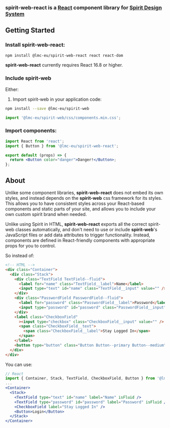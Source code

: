 
<Meta title="Introduction/Installation" />

### spirit-web-react is a [React](https://reactjs.org) component library for [Spirit Design System](https://github.com/lmc-eu/spirit-design-system)

## Getting Started

### Install spirit-web-react:

```sh
npm install @lmc-eu/spirit-web-react react react-dom
```

**spirit-web-react** currently requires React 16.8 or higher.

### Include spirit-web

Either:

1. Import spirit-web in your application code:

```sh
npm install --save @lmc-eu/spirit-web
```

```javascript
import '@lmc-eu/spirit-web/css/components.min.css';
```

### Import components:

```jsx
import React from 'react';
import { Button } from '@lmc-eu/spirit-web-react';

export default (props) => {
  return <Button color="danger">Danger!</Button>;
};
```

## About

Unlike some component libraries, **spirit-web-react** does not embed its own styles, and instead depends on the **spirit-web**
css framework for its styles.
This allows you to have consistent styles across your React-based components and static parts of your site, and allows
you to include your own custom spirit brand when needed.

Unlike using Spirit in HTML, **spirit-web-react** exports all the correct spirit-web classes automatically, and don't need
to use or include **spirit-web**'s JavaScript files or add data attributes to trigger functionality. Instead, components
are defined in React-friendly components with appropriate props for you to control.

So instead of:

```html
<!-- HTML -->
<div class="Container">
  <div class="Stack">
    <div class="TextField TextField--fluid">
      <label for="name" class="TextField__label">Name</label>
      <input type="text" id="name" class="TextField__input" value="" />
    </div>
    <div class="PasswordField PasswordField--fluid">
      <label for="password" class="PasswordField__label">Password</label>
      <input type="password" id="password" class="PasswordField__input" value="" />
    </div>
    <label class="CheckboxField"
      ><input type="checkbox" class="CheckboxField__input" value="" />
      <span class="CheckboxField__text">
        <span class="CheckboxField__label">Stay Logged In</span>
      </span>
    </label>
    <button type="button" class="Button Button--primary Button--medium">Login</button>
  </div>
</div>
```

You can use:

```jsx
// React
import { Container, Stack, TextField, CheckboxField, Button } from '@lmc-eu/spirit-web-react';
...
<Container>
  <Stack>
    <TextField type="text" id="name" label="Name" isFluid />
    <TextField type="password" id="password" label="Password" isFluid />
    <CheckboxField label="Stay Logged In" />
    <Button>Login</Button>
  </Stack>
</Container>
```
